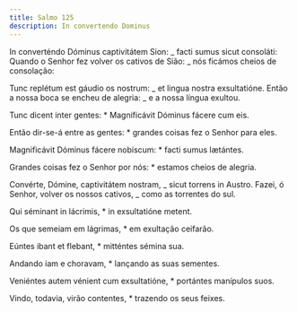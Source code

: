 ```yaml
---
title: Salmo 125
description: In convertendo Dominus
---
```


<div class="side-by-side not-content">

In converténdo Dóminus captivitátem Sion: _ facti sumus sicut consoláti: Quando o Senhor fez volver os cativos de Sião: _ nós ficámos cheios de consolação:

Tunc replétum est gáudio os nostrum: _ et lingua nostra exsultatióne. Então a nossa boca se encheu de alegria: _ e a nossa língua exultou.

Tunc dicent inter gentes: \* Magnificávit Dóminus fácere cum eis.

Então dir-se-á entre as gentes: \* grandes coisas fez o Senhor para eles.

Magnificávit Dóminus fácere nobíscum: \* facti sumus lætántes.

Grandes coisas fez o Senhor por nós: \* estamos cheios de alegria.

Convérte, Dómine, captivitátem nostram, _ sicut torrens in Austro. Fazei, ó Senhor, volver os nossos cativos, _ como as torrentes do sul.

Qui séminant in lácrimis, \* in exsultatióne metent.

Os que semeiam em lágrimas, \* em exultação ceifarão.

Eúntes ibant et flebant, \* mitténtes sémina sua.

Andando iam e choravam, \* lançando as suas sementes.

Veniéntes autem vénient cum exsultatióne, \* portántes manípulos suos.

Vindo, todavia, virão contentes, \* trazendo os seus feixes.

</div>

